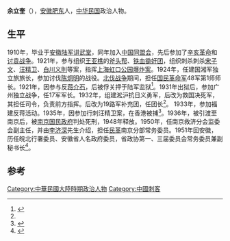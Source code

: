 {{Infobox_Person
| name                    = 余立奎
|image=  
|box_width=  
|occupation= [[斧头帮|斧头帮]] 
| period                  = 20世纪
|birth_name=
| sex                     = 
| other_names             = 
|birth_date= 1889年
|birth_place= {{QING-1862}}[[安徽|安徽]][[肥東|肥東]]
|death_date= {{death date and age|1967|0|0|1889|0|0}}
|death_place= [[安徽|安徽]] 
| nationality             = {{ROC}}
| residence<!-- 现居地 -->= 
| party                   =[[斧头帮|斧头帮]]
| religion<!--宗教信仰 -->= 
| height                  = <!-- {{height|m=}} -->
| weight                  = <!-- {{convert|weight in kg|kg|lb}} -->
| children                = 
| parents                 = 
| relatives               = 
|education= 
| past                    = 
| work                    = 
|awards= 
| website                 = <!-- {{URL|www.example.com}} -->
}}

'''余立奎'''（{{bd|1889年||1967年}}），[[安徽|安徽]][[肥东|肥东]]人，[[中华民国|中华民国]]政治人物。

==生平==
1910年，毕业于[[安徽陆军讲武堂|安徽陆军讲武堂]]，同年加入[[中国同盟会|中国同盟会]]，先后参加了[[辛亥革命|辛亥革命]]和[[讨袁战争|讨袁战争]]。1921年，参与组织[[王亚樵|王亚樵]]的[[斧头帮|斧头帮]]、[[铁血锄奸团|铁血锄奸团]]，组织刺杀刺杀[[宋子文|宋子文]]、[[汪精卫|汪精卫]]、[[白川义則|白川义則]]等案，指挥[[上海虹口公园爆炸案|上海虹口公园爆炸案]]。1924年，任建国湘军独立旅旅长，参加讨伐[[陈炯明|陈炯明]]的战役。[[北伐战争|北伐战争]]期间，担任[[国民革命军|国民革命军]]48军第1师师长。1921年，因参与反[[蒋介石|蒋介石]]，后被俘关押于陆军监狱<ref>{{cite news|title=民国暗杀大王王亚樵和戴笠的生死恩怨|url=http://history.huanqiu.com/people/2010-03/739758.html|accessdate=2013-07-17|newspaper=环球网|deadurl=yes|archiveurl=https://web.archive.org/web/20110312170500/http://history.huanqiu.com/people/2010-03/739758.html|archivedate=2011-03-12|df=}}</ref>。1931年出狱后，参加广州独立战争，任17军军长。1932年，组建淞沪抗日义勇军，后改为救国决死军，其担任司令，负责前方指挥。后改为19路军补充团，任团长<ref name="a" />。 1933年，参加福建反蒋活动。1935年，因参加行刺汪精卫案，在香港被捕<ref>{{cite news|title=杀手王亚樵令蒋介石戴笠胆寒 建斧头队|url=http://www.chinanews.com/cul/2011/03-08/2890678.shtml|accessdate=2013-07-17|newspaper=中国新闻网|archive-date=2018-03-13|archive-url=https://web.archive.org/web/20180313092309/http://www.chinanews.com/cul/2011/03-08/2890678.shtml|dead-url=no}}</ref>。1936年，被引渡至南京后，被[[南京国民政府|南京国民政府]]判处死刑，1948年释放。1950年，任南京救济分会监委会副主任，并由[[李济深|李济深]]先生介绍，担任[[民革|民革]]南京分部常务委员。1951年回安徽，历任皖北行署委员、安徽省人名政府委员，省政协第一、三届委员会常务委员兼副秘书长<ref name="a">{{cite news|title=余立奎|url=http://www.xinhai.org/shi/191102208.htm|accessdate=2013-07-17|newspaper=辛亥网}}{{dead link|date=2017年11月 |bot=InternetArchiveBot |fix-attempted=yes }}</ref>。

==参考==
{{reflist}}

[[Category:中華民國大陸時期政治人物|Category:中華民國大陸時期政治人物]]
[[Category:中國刺客|Category:中國刺客]]